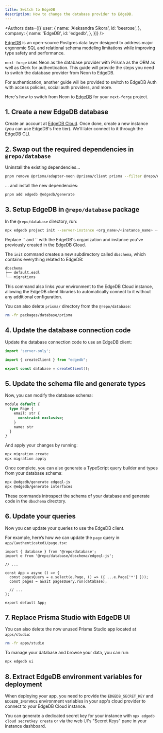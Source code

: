 ```yaml
---
title: Switch to EdgeDB
description: How to change the database provider to EdgeDB.
---
```



<Authors data={[{
  user: {
    name: 'Aleksandra Sikora',
    id: 'beerose',
  },
  company: {
    name: 'EdgeDB',
    id: 'edgedb',
  },
}]} />

[EdgeDB](https://edgedb.com) is an open-source Postgres data layer designed to address major ergonomic SQL and relational schema modeling limitations while improving type safety and performance.

`next-forge` uses Neon as the database provider with Prisma as the ORM as well as Clerk for authentication. This guide will provide the steps you need to switch the database provider from Neon to EdgeDB.

<Note>
 For authentication, another guide will be provided to switch to EdgeDB Auth with access policies, social 
 auth providers, and more.
</Note>

Here's how to switch from Neon to [EdgeDB](https://edgedb.com) for your `next-forge` project.

## 1. Create a new EdgeDB database 

Create an account at [EdgeDB Cloud](https://cloud.edgedb.com/). Once done, create a new instance (you can use EdgeDB's free tier). We'll later connect to it through the EdgeDB CLI.

## 2. Swap out the required dependencies in `@repo/database`

Uninstall the existing dependencies…

```sh Terminal
pnpm remove @prisma/adapter-neon @prisma/client prisma --filter @repo/database
```

… and install the new dependencies:

```sh Terminal
pnpm add edgedb @edgedb/generate
```

## 3. Setup EdgeDB in `@repo/database` package

In the `@repo/database` directory, run:

```sh Terminal
npx edgedb project init --server-instance <org_name>/<instance_name> --non-interactive
```

<Note>
Replace `<org_name>` and `<instance_name>` with the EdgeDB's organization and instance you've previously created in the EdgeDB Cloud.
</Note>

The `init` command creates a new subdirectory called `dbschema`, which contains everything related to EdgeDB:

```sh
dbschema
├── default.esdl
└── migrations
```

This command also links your environment to the EdgeDB Cloud instance, allowing the EdgeDB client libraries to automatically connect to it without any additional configuration.

You can also delete `prisma/` directory from the `@repo/database`:

```sh Terminal
rm -fr packages/database/prisma
```

## 4. Update the database connection code

Update the database connection code to use an EdgeDB client:

```ts packages/database/index.ts
import 'server-only';

import { createClient } from "edgedb";

export const database = createClient();
```

## 5. Update the schema file and generate types

Now, you can modify the database schema:

```sql dbschema/default.esdl
module default {
  type Page {
    email: str {
      constraint exclusive;
    }
    name: str
  }
}
```

And apply your changes by running:

```sh Terminal
npx migration create
npx migration apply
```

Once complete, you can also generate a TypeScript query builder and types from your database schema:

```sh Terminal
npx @edgedb/generate edgeql-js
npx @edgedb/generate interfaces
```

These commands introspect the schema of your database and generate code in the `dbschema` directory.

## 6. Update your queries

Now you can update your queries to use the EdgeDB client.

For example, here’s how we can update the `page` query in `app/(authenticated)/page.tsx`:

```tsx app/(authenticated)/page.tsx {2,7-8}
import { database } from '@repo/database';
import e from '@repo/database/dbschema/edgeql-js';

// ...

const App = async () => {
  const pagesQuery = e.select(e.Page, () => ({ ...e.Page['*'] }));
  const pages = await pagesQuery.run(database);

  // ...
};

export default App;
```

## 7. Replace Prisma Studio with EdgeDB UI

You can also delete the now unused Prisma Studio app located at `apps/studio`:

```sh Terminal
rm -fr apps/studio
```

To manage your database and browse your data, you can run:

```sh Terminal
npx edgedb ui
```

## 8. Extract EdgeDB environment variables for deployment

When deploying your app, you need to provide the `EDGEDB_SECRET_KEY` and `EDGEDB_INSTANCE` environment variables in your app's cloud provider to connect to your EdgeDB Cloud instance.

You can generate a dedicated secret key for your instance with `npx edgedb cloud secretkey create` or via the web UI's "Secret Keys" pane in your instance dashboard.
